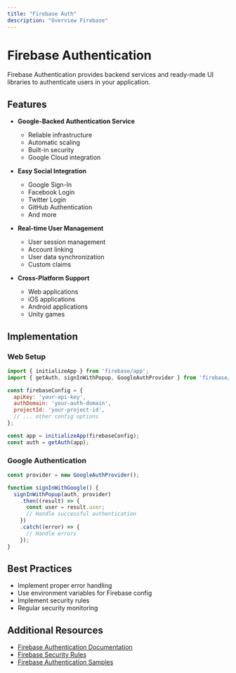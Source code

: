 ```yaml
---
title: "Firebase Auth"
description: "Overview Firebase"
---
```


# Firebase Authentication

Firebase Authentication provides backend services and ready-made UI libraries to authenticate users in your application.

## Features

- **Google-Backed Authentication Service**
  - Reliable infrastructure
  - Automatic scaling
  - Built-in security
  - Google Cloud integration

- **Easy Social Integration**
  - Google Sign-In
  - Facebook Login
  - Twitter Login
  - GitHub Authentication
  - And more

- **Real-time User Management**
  - User session management
  - Account linking
  - User data synchronization
  - Custom claims

- **Cross-Platform Support**
  - Web applications
  - iOS applications
  - Android applications
  - Unity games

## Implementation

### Web Setup
```javascript
import { initializeApp } from 'firebase/app';
import { getAuth, signInWithPopup, GoogleAuthProvider } from 'firebase/auth';

const firebaseConfig = {
  apiKey: 'your-api-key',
  authDomain: 'your-auth-domain',
  projectId: 'your-project-id',
  // ... other config options
};

const app = initializeApp(firebaseConfig);
const auth = getAuth(app);
```

### Google Authentication
```javascript
const provider = new GoogleAuthProvider();

function signInWithGoogle() {
  signInWithPopup(auth, provider)
    .then((result) => {
      const user = result.user;
      // Handle successful authentication
    })
    .catch((error) => {
      // Handle errors
    });
}
```

## Best Practices

- Implement proper error handling
- Use environment variables for Firebase config
- Implement security rules
- Regular security monitoring

## Additional Resources

- [Firebase Authentication Documentation](https://firebase.google.com/docs/auth)
- [Firebase Security Rules](https://firebase.google.com/docs/rules)
- [Firebase Authentication Samples](https://github.com/firebase/quickstart-js/tree/master/auth)